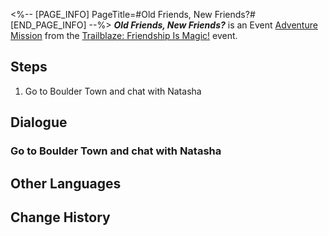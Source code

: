 <%-- [PAGE_INFO]
PageTitle=#Old Friends, New Friends?#
[END_PAGE_INFO] --%>
{{Stub|Dialogue.}}
{{Mission Infobox
|id            = 8024201
|title         = 
|image         = <!--Mission Old Friends, New Friends?.png-->
|type          = Adventure
|event_name    = Trailblaze: Friendship Is Magic!
|chapter       = 
|requirements  = [[Trailblaze Mission]] ''[[Silent Galaxy]]'' completed
|summary       = <!--official mission summary from Fate's Atlas-->
|characters    = Litter Pony; Natasha; Trailblazer
|startLocation = [[Jarilo-VI]] - [[Boulder Town]]
|world         = Jarilo-VI
|area          = Boulder Town
|prev          = 
|next          = 
|rewards       = Credit*5,000
}}
'''''Old Friends, New Friends?''''' is an Event [[Adventure Mission]] from the [[Trailblaze: Friendship Is Magic!]] event.

==Steps==
# Go to Boulder Town and chat with Natasha

<!--
==Gameplay Notes==

--><!--
==Trial Character==

-->
==Dialogue==
{{Stub Dialogue}}
===Go to Boulder Town and chat with Natasha{{subst:void|<!--802420101-->}}===
{{Mission Description|type=adventure|location=Boulder Town|Natasha needs your help with the recent cases of an unknown creature attacking people in Belobog. Seek her out to learn about the situation.}}
{{Dialogue Start}}
:{{tx}}
{{Dialogue End}}

==Other Languages==
{{Other Languages
|en   = Old Friends, New Friends?
|zhs  = 老朋友，新朋友？
|zht  = 老朋友，新朋友？
|ja   = 古い友人、新しい友人？
|ko   = 오랜 친구, 새 친구?
|es   = ¿Nuevos y viejos amigos?
|fr   = Anciens et nouveaux amis
|ru   = Старые друзья, новые друзья?
|th   = เพื่อนเก่า เพื่อนใหม่?
|vi   = Bạn Cũ, Bạn Mới?
|de   = Alte Freunde, neue Freunde?
|id   = Teman Lama, Teman Baru?
|pt   = Velhos Amigos, Novos Amigos?
}}

==Change History==
{{Change History|2.4}}
